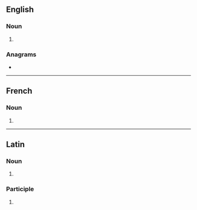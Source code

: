 {{also|légatos}}
==English==

===Noun===
{{head|en|noun plural form}}

# {{plural of|legato|lang=en}}

===Anagrams===
* {{anagrams|en|a=aeglost|gelatos}}

----

==French==

===Noun===
{{head|fr|noun plural form|g=m}}

# {{plural of|legato|lang=fr}}

----

==Latin==

===Noun===
{{la-noun-form|lēgātōs}}

# {{inflection of|lēgātus||acc|p|lang=la}}

===Participle===
{{la-part-form|lēgātōs}}

# {{inflection of|lēgātus||acc|m|p|lang=la}}